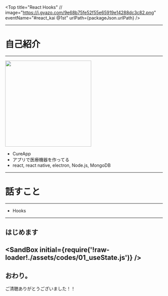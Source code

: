 

<Top
  title="React Hooks"
  // image="https://i.gyazo.com/9e68b75fe52f55e65919e14288dc3c82.png"
  eventName="#react_kai @1st"
  urlPath={packageJson.urlPath}
/>

---
# 自己紹介
---
<img src="https://i.gyazo.com/87d23d84bc93c83bb165c9d2f239f703.png" width="275"/>

- CureApp
- アプリで医療機器を作ってる
- react, react native, electron, Node.js, MongoDB

---
# 話すこと
---
- Hooks
---
はじめます
---
<SandBox
  initial={require('!raw-loader!./assets/codes/01_useState.js')}
/>
---
おわり。
---
ご清聴ありがとうございました！！
